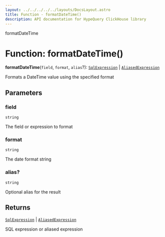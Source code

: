 ```yaml
---
layout: ../../../../../layouts/DocsLayout.astro
title: Function - formatDateTime()
description: API documentation for HypeQuery ClickHouse library
---
```


formatDateTime

# Function: formatDateTime()

**formatDateTime**(`field`, `format`, `alias`?): [`SqlExpression`](/docs/reference/api/../interfaces/SqlExpression) \| [`AliasedExpression`](/docs/reference/api/../interfaces/AliasedExpression)

Formats a DateTime value using the specified format

## Parameters

### field

`string`

The field or expression to format

### format

`string`

The date format string

### alias?

`string`

Optional alias for the result

## Returns

[`SqlExpression`](/docs/reference/api/../interfaces/SqlExpression) \| [`AliasedExpression`](/docs/reference/api/../interfaces/AliasedExpression)

SQL expression or aliased expression
